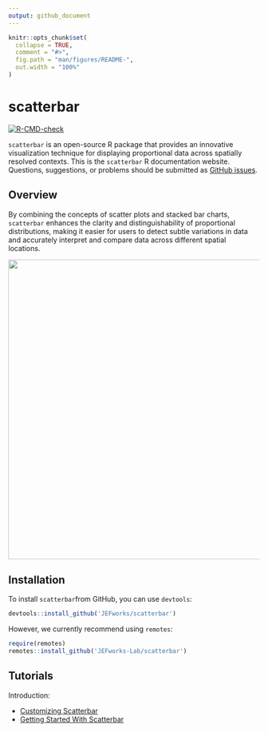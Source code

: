 ```yaml
---
output: github_document
---
```


<!-- README.md is generated from README.Rmd. Please edit that file -->

```r
knitr::opts_chunk$set(
  collapse = TRUE,
  comment = "#>",
  fig.path = "man/figures/README-",
  out.width = "100%"
)
```

# scatterbar

<!-- badges: start -->
[![R-CMD-check](https://github.com/JEFworks-Lab/scatterbar/actions/workflows/R-CMD-check.yaml/badge.svg)](https://github.com/JEFworks-Lab/scatterbar/actions/workflows/R-CMD-check.yaml)
<!-- badges: end -->

`scatterbar` is an open-source R package that provides an innovative visualization technique for displaying proportional data across spatially resolved contexts. This is the `scatterbar` R documentation website. Questions, suggestions, or problems should be submitted as [GitHub issues](https://github.com/JEFworks-Lab/scatterbar/issues).

## Overview

By combining the concepts of scatter plots and stacked bar charts, `scatterbar` enhances the clarity and distinguishability of proportional distributions, making it easier for users to detect subtle variations in data and accurately interpret and compare data across different spatial locations.

<p align="center">

<img src="https://github.com/JEFworks-Lab/scatterbar/blob/main/images/scatterbar_example.png" height="600"/>

</p>

## Installation

To install `scatterbar`from GitHub, you can use `devtools`:

```r
devtools::install_github('JEFworks/scatterbar')
```

However, we currently recommend using `remotes`:

``` r
require(remotes)
remotes::install_github('JEFworks-Lab/scatterbar')
```

## Tutorials

Introduction:

-   [Customizing Scatterbar](https://github.com/JEFworks/scatterbar/blob/main/vignettes/customizing_scatterbar.Rmd)
-   [Getting Started With Scatterbar](https://github.com/JEFworks/scatterbar/blob/main/vignettes/getting-started-with-scatterbars.Rmd)

